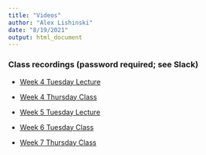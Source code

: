 ```yaml
---
title: "Videos"
author: "Alex Lishinski"
date: "8/19/2021"
output: html_document
---
```

### Class recordings (password required; see Slack)

- [Week 4 Tuesday Lecture](https://tennessee.zoom.us/rec/share/IQsdDVu2yHsAx3DFMRatwqt4mEaJDjAI-hVpC30x91z7N5wHBUijKi8mN8-P03Cv.otQAUKwxTTHjIa2s?startTime=1631040871000)

- [Week 4 Thursday Class](https://tennessee.zoom.us/rec/share/jbaRQ7fjp6I-yljSQRMtYLsTR73orLBxYQ6W4Pfw3hFl1DKqEIx4831F3--PF4o.EGjDxucGytHWEyCm)

- [Week 5 Tuesday Lecture](https://tennessee.zoom.us/rec/share/X63ZHW3mScAsXbHF5iYtWQH-OjIarj0XbnIP5ZCpA0B761bUvVo5Z94gLY05uDQA.t5hmHztCQNERRLLH)

- [Week 6 Tuesday Class]()

- [Week 7 Thursday Class](https://tennessee.zoom.us/rec/share/8-H69SarL60PwtNsQTg4YgSfsQfA5tzGJXP743CL3YjIW6qvZ-shXfsfzFxbCMv5.gdOx7jRYlQpyEc2H)